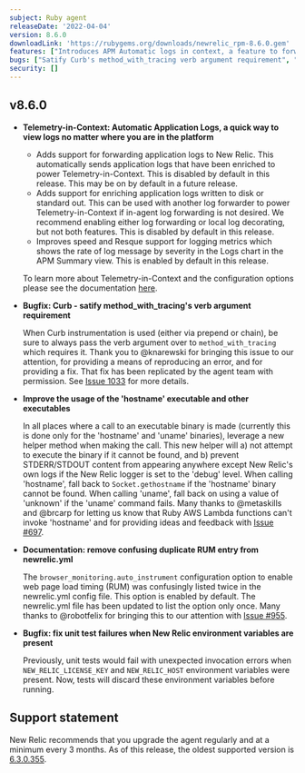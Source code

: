 ```yaml
---
subject: Ruby agent
releaseDate: '2022-04-04'
version: 8.6.0
downloadLink: 'https://rubygems.org/downloads/newrelic_rpm-8.6.0.gem'
features: ["Introduces APM Automatic logs in context, a feature to forward application logs directly to New Relic"]
bugs: ["Satify Curb's method_with_tracing verb argument requirement", "Improve the usage of the 'hostname' executable and other executables to fix errors in AWS Lambda"]
security: []
---
```


## v8.6.0

  * **Telemetry-in-Context:  Automatic Application Logs, a quick way to view logs no matter where you are in the platform**

    - Adds support for forwarding application logs to New Relic. This automatically sends application logs that have been enriched to power Telemetry-in-Context. This is disabled by default in this release. This may be on by default in a future release.
    - Adds support for enriching application logs written to disk or standard out. This can be used with another log forwarder to power Telemetry-in-Context if in-agent log forwarding is not desired. We recommend enabling either log forwarding or local log decorating, but not both features. This is disabled by default in this release.
    - Improves speed and Resque support for logging metrics which shows the rate of log message by severity in the Logs chart in the APM Summary view. This is enabled by default in this release.

    To learn more about Telemetry-in-Context and the configuration options please see the documentation [here](https://docs.newrelic.com/docs/apm/agents/ruby-agent/configuration/ruby-agent-configuration/#application-logging).

  * **Bugfix: Curb - satify method_with_tracing's verb argument requirement**

    When Curb instrumentation is used (either via prepend or chain), be sure to always pass the verb argument over to `method_with_tracing` which requires it. Thank you to @knarewski for bringing this issue to our attention, for providing a means of reproducing an error, and for providing a fix. That fix has been replicated by the agent team with permission. See [Issue 1033](https://github.com/newrelic/newrelic-ruby-agent/issues/1033) for more details.

  * **Improve the usage of the 'hostname' executable and other executables**

    In all places where a call to an executable binary is made (currently this is done only for the 'hostname' and 'uname' binaries), leverage a new helper method when making the call. This new helper will a) not attempt to execute the binary if it cannot be found, and b) prevent STDERR/STDOUT content from appearing anywhere except New Relic's own logs if the New Relic logger is set to the 'debug' level. When calling 'hostname', fall back to `Socket.gethostname` if the 'hostname' binary cannot be found. When calling 'uname', fall back on using a value of 'unknown' if the 'uname' command fails. Many thanks to @metaskills and @brcarp for letting us know that Ruby AWS Lambda functions can't invoke 'hostname' and for providing ideas and feedback with [Issue #697](https://github.com/newrelic/newrelic-ruby-agent/issues/697).

  * **Documentation: remove confusing duplicate RUM entry from newrelic.yml**

    The `browser_monitoring.auto_instrument` configuration option to enable web page load timing (RUM) was confusingly listed twice in the newrelic.yml config file. This option is enabled by default. The newrelic.yml file has been updated to list the option only once. Many thanks to @robotfelix for bringing this to our attention with [Issue #955](https://github.com/newrelic/newrelic-ruby-agent/issues/955).

  * **Bugfix: fix unit test failures when New Relic environment variables are present**

    Previously, unit tests would fail with unexpected invocation errors when `NEW_RELIC_LICENSE_KEY` and `NEW_RELIC_HOST` environment variables were present. Now, tests will discard these environment variables before running.



## Support statement

New Relic recommends that you upgrade the agent regularly and at a minimum every 3 months. As of this release, the oldest supported version is [6.3.0.355](https://docs.newrelic.com/docs/release-notes/agent-release-notes/ruby-release-notes/ruby-agent-630355).
